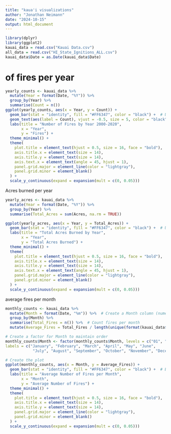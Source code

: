 ```yaml
---
title: "kaua'i visualizations"
author: "Jonathan Neimann"
date: "2024-10-15"
output: html_document
---
```


```r
library(dplyr)
library(ggplot2)
kauai_data = read.csv("Kauai Data.csv")
all_data = read.csv("HI_State_Ignitions_ALL.csv")
kauai_data$Date = as.Date(kauai_data$Date)
```

# of fires per year 

```r
yearly_counts <- kauai_data %>%
  mutate(Year = format(Date, "%Y")) %>%
  group_by(Year) %>%
  summarise(Count = n())
ggplot(yearly_counts, aes(x = Year, y = Count)) +
  geom_bar(stat = "identity", fill = "#FF6347", color = "black") +  # Using Tomato color
  geom_text(aes(label = Count), vjust = -0.5, size = 5, color = "black") +  # Add count labels
  labs(title = "Number of Fires by Year 2000-2020",
       x = "Year",
       y = "Fires") +
  theme_minimal() +
  theme(
    plot.title = element_text(hjust = 0.5, size = 16, face = "bold"),
    axis.title.x = element_text(size = 14),
    axis.title.y = element_text(size = 14),
    axis.text.x = element_text(angle = 45, hjust = 1),
    panel.grid.major = element_line(color = "lightgray"),
    panel.grid.minor = element_blank()
  ) +
  scale_y_continuous(expand = expansion(mult = c(0, 0.05)))
```
Acres burned per year 

```r
yearly_acres <- kauai_data %>%
  mutate(Year = format(Date, "%Y")) %>%
  group_by(Year) %>%
  summarise(Total_Acres = sum(Acres, na.rm = TRUE))

ggplot(yearly_acres, aes(x = Year, y = Total_Acres)) +
  geom_bar(stat = "identity", fill = "#FF6347", color = "black") +  # Using Tomato color
  labs(title = "Total Acres Burned by Year",
       x = "Year",
       y = "Total Acres Burned") +
  theme_minimal() +
  theme(
    plot.title = element_text(hjust = 0.5, size = 16, face = "bold"),
    axis.title.x = element_text(size = 14),
    axis.title.y = element_text(size = 14),
    axis.text.x = element_text(angle = 45, hjust = 1),
    panel.grid.major = element_line(color = "lightgray"),
    panel.grid.minor = element_blank()
  ) +
  scale_y_continuous(expand = expansion(mult = c(0, 0.05)))
```
average fires per month 

```r
monthly_counts <- kauai_data %>%
  mutate(Month = format(Date, "%m")) %>%  # Create a Month column (numeric)
  group_by(Month) %>%
  summarise(Total_Fires = n()) %>%  # Count fires per month
  mutate(Average_Fires = Total_Fires / length(unique(format(kauai_data$Date, "%Y"))))  # Average fires per month

# Create a factor for Month to maintain order
monthly_counts$Month <- factor(monthly_counts$Month, levels = c("01", "02", "03", "04", "05", "06", "07", "08", "09", "10", "11", "12"),
labels = c("January", "February", "March", "April", "May", "June",
            "July", "August", "September", "October", "November", "December"))

# Create the plot
ggplot(monthly_counts, aes(x = Month, y = Average_Fires)) +
  geom_bar(stat = "identity", fill = "#FF6347", color = "black") +  # Bar chart for average fires
  labs(title = "Average Number of Fires per Month",
       x = "Month",
       y = "Average Number of Fires") +
  theme_minimal() +
  theme(
    plot.title = element_text(hjust = 0.5, size = 16, face = "bold"),
    axis.title.x = element_text(size = 14),
    axis.title.y = element_text(size = 14),
    panel.grid.major = element_line(color = "lightgray"),
    panel.grid.minor = element_blank()
  ) +
  scale_y_continuous(expand = expansion(mult = c(0, 0.05)))
```


